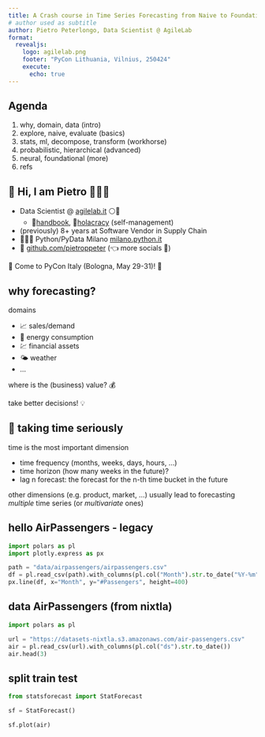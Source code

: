 ```yaml
---
title: A Crash course in Time Series Forecasting from Naive to Foundational
# author used as subtitle
author: Pietro Peterlongo, Data Scientist @ AgileLab
format:
  revealjs:
    logo: agilelab.png
    footer: "PyCon Lithuania, Vilnius, 250424"
    execute:
      echo: true
---
```

## Agenda

1. why, domain, data (intro)
2. explore, naive, evaluate (basics)
3. stats, ml, decompose, transform (workhorse)
4. probabilistic, hierarchical (advanced)
5. neural, foundational (more)
6. refs

## 👋 Hi, I am Pietro  👨‍👩‍👧

- Data Scientist @ [agilelab.it](agilelab.it) ⚪️🔵
  - 📘[handbook](), 🤙[holacracy]() (self-management)
- (previously) 8+ years at Software Vendor in Supply Chain
- 🐍🇮🇹 Python/PyData Milano [milano.python.it]()
- 🐙 [github.com/pietroppeter](github.com/pietroppeter) (👈 more socials 🔗)

🎪 Come to PyCon Italy (Bologna, May 29-31)! 🍝

## why forecasting?
<!--
predicting things in the future should be useful, right?
- let's make a short list of use cases
- and let's try to think about the business value
- sales
  - predicting my sales allows me to
    - plan my investments (should I hire more people?)
    - plan my effort (if I predict sales are going down what should I do?)
  - predicting my demand
    - plan how much product to manifacture, buy or ship
    - plan if I have the capacity to satisfy the demand
    - reduce inventory or avoid lost sales
-->
domains

- 📈 sales/demand
- 🔋 energy consumption
- 💹 financial assets
- 🌤️ weather
- ...

where is the (business) value? 💰

take better decisions! 💡
<!--how do I make things appear later?-->

## 🏹 taking time seriously
<!--
time is the most important dimension in time series forecasting

- time frequency
- time horizon
- lags (watch out for index 0 definition)


other dimensions (multiple time series)
- e.g. product, market, ...

other problems in time series
- anomaly detection, classification
- forecast initialization
-->
time is the most important dimension

- time frequency (months, weeks, days, hours, ...)
- time horizon (how many weeks in the future)?
- lag n forecast: the forecast for the n-th time bucket in the future

other dimensions (e.g. product, market, ...) usually lead
to forecasting _multiple_ time series (or _multivariate_ ones)

## hello AirPassengers - legacy

<!--
- hello world of timeseries forecasting dataset
- how to load the timeseries
- show the timeseries
-->
```python
import polars as pl
import plotly.express as px

path = "data/airpassengers/airpassengers.csv"
df = pl.read_csv(path).with_columns(pl.col("Month").str.to_date("%Y-%m"))
px.line(df, x="Month", y="#Passengers", height=400)
```

## data AirPassengers (from nixtla)

<!--
- hello world of timeseries forecasting dataset
- how to load the timeseries
- show the timeseries
-->
```python
import polars as pl

url = "https://datasets-nixtla.s3.amazonaws.com/air-passengers.csv"
air = pl.read_csv(url).with_columns(pl.col("ds").str.to_date())
air.head(3)
```

## split train test

```python
from statsforecast import StatForecast

sf = StatForecast()

sf.plot(air)
```

